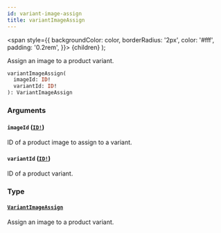 ```yaml
---
id: variant-image-assign
title: variantImageAssign
---
```


<span
style={{
      backgroundColor: color,
      borderRadius: '2px',
      color: '#fff',
      padding: '0.2rem',
    }}>
{children}
</span>
);

Assign an image to a product variant.

```graphql
variantImageAssign(
  imageId: ID!
  variantId: ID!
): VariantImageAssign

```

### Arguments

#### `imageId` ([`ID!`](/api-reference/scalars/id.mdx))

ID of a product image to assign to a variant.

#### `variantId` ([`ID!`](/api-reference/scalars/id.mdx))

ID of a product variant.

### Type

#### [`VariantImageAssign`](/api-reference/objects/variant-image-assign.mdx)

Assign an image to a product variant.
